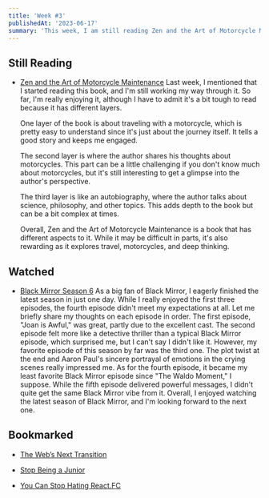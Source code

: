 ```yaml
---
title: 'Week #3'
publishedAt: '2023-06-17'
summary: 'This week, I am still reading Zen and the Art of Motorcycle Maintenance, finished watching Black Mirror Season 6, and bookmarked some interesting articles.'
---
```


## Still Reading

-   [Zen and the Art of Motorcycle Maintenance](https://www.goodreads.com/book/show/629.Zen_and_the_Art_of_Motorcycle_Maintenance)
    Last week, I mentioned that I started reading this book, and I'm still working my way through it. So far, I'm really enjoying it, although I have to admit it's a bit tough to read because it has different layers.

    One layer of the book is about traveling with a motorcycle, which is pretty easy to understand since it's just about the journey itself. It tells a good story and keeps me engaged.

    The second layer is where the author shares his thoughts about motorcycles. This part can be a little challenging if you don't know much about motorcycles, but it's still interesting to get a glimpse into the author's perspective.

    The third layer is like an autobiography, where the author talks about science, philosophy, and other topics. This adds depth to the book but can be a bit complex at times.

    Overall, Zen and the Art of Motorcycle Maintenance is a book that has different aspects to it. While it may be difficult in parts, it's also rewarding as it explores travel, motorcycles, and deep thinking.

## Watched

-   [Black Mirror Season 6](https://www.netflix.com/title/70264888)
    As a big fan of Black Mirror, I eagerly finished the latest season in just one day. While I really enjoyed the first three episodes, the fourth episode didn't meet my expectations at all. Let me briefly share my thoughts on each episode in order. The first episode, "Joan is Awful," was great, partly due to the excellent cast. The second episode felt more like a detective thriller than a typical Black Mirror episode, which surprised me, but I can't say I didn't like it. However, my favorite episode of this season by far was the third one. The plot twist at the end and Aaron Paul's sincere portrayal of emotions in the crying scenes really impressed me. As for the fourth episode, it became my least favorite Black Mirror episode since "The Waldo Moment," I suppose. While the fifth episode delivered powerful messages, I didn't quite get the same Black Mirror vibe from it. Overall, I enjoyed watching the latest season of Black Mirror, and I'm looking forward to the next one.

## Bookmarked

-   [The Web’s Next Transition](https://www.epicweb.dev/the-webs-next-transition)

-   [Stop Being a Junior](https://kentcdodds.com/blog/stop-being-a-junior)

-   [You Can Stop Hating React.FC](https://www.totaltypescript.com/you-can-stop-hating-react-fc)
